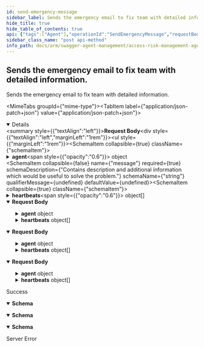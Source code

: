 ```yaml
---
id: send-emergency-message
sidebar_label: Sends the emergency email to fix team with detailed information.
hide_title: true
hide_table_of_contents: true
api: {"tags":["Agent"],"operationId":"SendEmergencyMessage","requestBody":{"content":{"application/json-patch+json":{"schema":{"description":"Model used in sending emergency message from the agent.","required":["message"],"type":"object","properties":{"agent":{"required":["hostName","platform","agentVersion","wrapperVersion"],"type":"object","properties":{"id":{"format":"uuid","description":"Identifier of the agent entity.","type":"string"},"customerId":{"format":"uuid","description":"Identifier of the customer.","type":"string"},"hostName":{"description":"Name of the machine where agent is installed.","type":"string"},"platform":{"description":"Platform information, like win7-x64 or so.","type":"string"},"agentVersion":{"description":"Version of the agent.","type":"string"},"wrapperVersion":{"description":"Version of the wrapper.","type":"string"}}},"message":{"description":"Contains description and additional information which would be useful to solve the problem.","type":"string"},"heartbeats":{"description":"List of heartbeats from the agent","uniqueItems":false,"type":"array","items":{"description":"Represents latest heartbeat of agent's component","required":["componentName","timestampUtc"],"type":"object","properties":{"componentName":{"description":"Component name","type":"string"},"timestampUtc":{"format":"date-time","description":"Latest I'm alive timestamp of that component","type":"string"}}}}}}},"application/json":{"schema":{"description":"Model used in sending emergency message from the agent.","required":["message"],"type":"object","properties":{"agent":{"required":["hostName","platform","agentVersion","wrapperVersion"],"type":"object","properties":{"id":{"format":"uuid","description":"Identifier of the agent entity.","type":"string"},"customerId":{"format":"uuid","description":"Identifier of the customer.","type":"string"},"hostName":{"description":"Name of the machine where agent is installed.","type":"string"},"platform":{"description":"Platform information, like win7-x64 or so.","type":"string"},"agentVersion":{"description":"Version of the agent.","type":"string"},"wrapperVersion":{"description":"Version of the wrapper.","type":"string"}}},"message":{"description":"Contains description and additional information which would be useful to solve the problem.","type":"string"},"heartbeats":{"description":"List of heartbeats from the agent","uniqueItems":false,"type":"array","items":{"description":"Represents latest heartbeat of agent's component","required":["componentName","timestampUtc"],"type":"object","properties":{"componentName":{"description":"Component name","type":"string"},"timestampUtc":{"format":"date-time","description":"Latest I'm alive timestamp of that component","type":"string"}}}}}}},"text/json":{"schema":{"description":"Model used in sending emergency message from the agent.","required":["message"],"type":"object","properties":{"agent":{"required":["hostName","platform","agentVersion","wrapperVersion"],"type":"object","properties":{"id":{"format":"uuid","description":"Identifier of the agent entity.","type":"string"},"customerId":{"format":"uuid","description":"Identifier of the customer.","type":"string"},"hostName":{"description":"Name of the machine where agent is installed.","type":"string"},"platform":{"description":"Platform information, like win7-x64 or so.","type":"string"},"agentVersion":{"description":"Version of the agent.","type":"string"},"wrapperVersion":{"description":"Version of the wrapper.","type":"string"}}},"message":{"description":"Contains description and additional information which would be useful to solve the problem.","type":"string"},"heartbeats":{"description":"List of heartbeats from the agent","uniqueItems":false,"type":"array","items":{"description":"Represents latest heartbeat of agent's component","required":["componentName","timestampUtc"],"type":"object","properties":{"componentName":{"description":"Component name","type":"string"},"timestampUtc":{"format":"date-time","description":"Latest I'm alive timestamp of that component","type":"string"}}}}}}},"application/*+json":{"schema":{"description":"Model used in sending emergency message from the agent.","required":["message"],"type":"object","properties":{"agent":{"required":["hostName","platform","agentVersion","wrapperVersion"],"type":"object","properties":{"id":{"format":"uuid","description":"Identifier of the agent entity.","type":"string"},"customerId":{"format":"uuid","description":"Identifier of the customer.","type":"string"},"hostName":{"description":"Name of the machine where agent is installed.","type":"string"},"platform":{"description":"Platform information, like win7-x64 or so.","type":"string"},"agentVersion":{"description":"Version of the agent.","type":"string"},"wrapperVersion":{"description":"Version of the wrapper.","type":"string"}}},"message":{"description":"Contains description and additional information which would be useful to solve the problem.","type":"string"},"heartbeats":{"description":"List of heartbeats from the agent","uniqueItems":false,"type":"array","items":{"description":"Represents latest heartbeat of agent's component","required":["componentName","timestampUtc"],"type":"object","properties":{"componentName":{"description":"Component name","type":"string"},"timestampUtc":{"format":"date-time","description":"Latest I'm alive timestamp of that component","type":"string"}}}}}}}}},"responses":{"200":{"description":"Success","content":{"text/plain":{"schema":{"type":"object","properties":{"id":{"format":"uuid","description":"Identifier of the instruction.","type":"string"},"agentId":{"format":"uuid","description":"Identifier of related agent.","type":"string"},"instruction":{"enum":["noAction","restart","reversion","resetReversion"],"type":"string"},"payload":{"description":"Instruction payload.","type":"string"},"processedDate":{"format":"date-time","description":"Date when instruction was processed by the agent.","type":"string"}}}},"application/json":{"schema":{"type":"object","properties":{"id":{"format":"uuid","description":"Identifier of the instruction.","type":"string"},"agentId":{"format":"uuid","description":"Identifier of related agent.","type":"string"},"instruction":{"enum":["noAction","restart","reversion","resetReversion"],"type":"string"},"payload":{"description":"Instruction payload.","type":"string"},"processedDate":{"format":"date-time","description":"Date when instruction was processed by the agent.","type":"string"}}}},"text/json":{"schema":{"type":"object","properties":{"id":{"format":"uuid","description":"Identifier of the instruction.","type":"string"},"agentId":{"format":"uuid","description":"Identifier of related agent.","type":"string"},"instruction":{"enum":["noAction","restart","reversion","resetReversion"],"type":"string"},"payload":{"description":"Instruction payload.","type":"string"},"processedDate":{"format":"date-time","description":"Date when instruction was processed by the agent.","type":"string"}}}}}},"500":{"description":"Server Error"}},"description":"Sends the emergency email to fix team with detailed information.","method":"post","path":"/api/agent/emergencymessage","jsonRequestBodyExample":{"agent":{"id":"3fa85f64-5717-4562-b3fc-2c963f66afa6","customerId":"3fa85f64-5717-4562-b3fc-2c963f66afa6","hostName":"string","platform":"string","agentVersion":"string","wrapperVersion":"string"},"message":"string","heartbeats":[{"componentName":"string","timestampUtc":"2022-08-23"}]},"info":{"version":"v1","title":"Access Risk Management Agent Management Service"},"postman":{"name":"Sends the emergency email to fix team with detailed information.","description":{"type":"text/plain"},"url":{"path":["api","agent","emergencymessage"],"host":["{{baseUrl}}"],"query":[],"variable":[]},"header":[{"key":"Content-Type","value":"application/json"},{"key":"Accept","value":"text/plain"}],"method":"POST","body":{"mode":"raw","raw":"\"\"","options":{"raw":{"language":"json"}}}}}
sidebar_class_name: "post api-method"
info_path: docs/arm/swagger-agent-management/access-risk-management-agent-management-service
---
```



## Sends the emergency email to fix team with detailed information.



Sends the emergency email to fix team with detailed information.

<MimeTabs groupId={"mime-type"}><TabItem label={"application/json-patch+json"} value={"application/json-patch+json"}><details style={{}} data-collapsed={false} open={true}><summary style={{"textAlign":"left"}}><strong>Request Body</strong></summary><div style={{"textAlign":"left","marginLeft":"1rem"}}></div><ul style={{"marginLeft":"1rem"}}><SchemaItem collapsible={true} className={"schemaItem"}><details style={{}}><summary style={{}}><strong>agent</strong><span style={{"opacity":"0.6"}}> object</span></summary><div style={{"marginLeft":"1rem"}}><SchemaItem collapsible={false} name={"id"} required={false} schemaDescription={"Identifier of the agent entity."} schemaName={"uuid"} qualifierMessage={undefined} defaultValue={undefined}></SchemaItem><SchemaItem collapsible={false} name={"customerId"} required={false} schemaDescription={"Identifier of the customer."} schemaName={"uuid"} qualifierMessage={undefined} defaultValue={undefined}></SchemaItem><SchemaItem collapsible={false} name={"hostName"} required={true} schemaDescription={"Name of the machine where agent is installed."} schemaName={"string"} qualifierMessage={undefined} defaultValue={undefined}></SchemaItem><SchemaItem collapsible={false} name={"platform"} required={true} schemaDescription={"Platform information, like win7-x64 or so."} schemaName={"string"} qualifierMessage={undefined} defaultValue={undefined}></SchemaItem><SchemaItem collapsible={false} name={"agentVersion"} required={true} schemaDescription={"Version of the agent."} schemaName={"string"} qualifierMessage={undefined} defaultValue={undefined}></SchemaItem><SchemaItem collapsible={false} name={"wrapperVersion"} required={true} schemaDescription={"Version of the wrapper."} schemaName={"string"} qualifierMessage={undefined} defaultValue={undefined}></SchemaItem></div></details></SchemaItem><SchemaItem collapsible={false} name={"message"} required={true} schemaDescription={"Contains description and additional information which would be useful to solve the problem."} schemaName={"string"} qualifierMessage={undefined} defaultValue={undefined}></SchemaItem><SchemaItem collapsible={true} className={"schemaItem"}><details style={{}}><summary style={{}}><strong>heartbeats</strong><span style={{"opacity":"0.6"}}> object[]</span></summary><div style={{"marginLeft":"1rem"}}><div style={{"marginTop":".5rem","marginBottom":".5rem"}}>

List of heartbeats from the agent

</div><SchemaItem collapsible={false} name={"componentName"} required={true} schemaDescription={"Component name"} schemaName={"string"} qualifierMessage={undefined} defaultValue={undefined}></SchemaItem><SchemaItem collapsible={false} name={"timestampUtc"} required={true} schemaDescription={"Latest I'm alive timestamp of that component"} schemaName={"date-time"} qualifierMessage={undefined} defaultValue={undefined}></SchemaItem></div></details></SchemaItem></ul></details></TabItem><TabItem label={"application/json"} value={"application/json"}><details style={{}} data-collapsed={false} open={true}><summary style={{"textAlign":"left"}}><strong>Request Body</strong></summary><div style={{"textAlign":"left","marginLeft":"1rem"}}></div><ul style={{"marginLeft":"1rem"}}><SchemaItem collapsible={true} className={"schemaItem"}><details style={{}}><summary style={{}}><strong>agent</strong><span style={{"opacity":"0.6"}}> object</span></summary><div style={{"marginLeft":"1rem"}}><SchemaItem collapsible={false} name={"id"} required={false} schemaDescription={"Identifier of the agent entity."} schemaName={"uuid"} qualifierMessage={undefined} defaultValue={undefined}></SchemaItem><SchemaItem collapsible={false} name={"customerId"} required={false} schemaDescription={"Identifier of the customer."} schemaName={"uuid"} qualifierMessage={undefined} defaultValue={undefined}></SchemaItem><SchemaItem collapsible={false} name={"hostName"} required={true} schemaDescription={"Name of the machine where agent is installed."} schemaName={"string"} qualifierMessage={undefined} defaultValue={undefined}></SchemaItem><SchemaItem collapsible={false} name={"platform"} required={true} schemaDescription={"Platform information, like win7-x64 or so."} schemaName={"string"} qualifierMessage={undefined} defaultValue={undefined}></SchemaItem><SchemaItem collapsible={false} name={"agentVersion"} required={true} schemaDescription={"Version of the agent."} schemaName={"string"} qualifierMessage={undefined} defaultValue={undefined}></SchemaItem><SchemaItem collapsible={false} name={"wrapperVersion"} required={true} schemaDescription={"Version of the wrapper."} schemaName={"string"} qualifierMessage={undefined} defaultValue={undefined}></SchemaItem></div></details></SchemaItem><SchemaItem collapsible={false} name={"message"} required={true} schemaDescription={"Contains description and additional information which would be useful to solve the problem."} schemaName={"string"} qualifierMessage={undefined} defaultValue={undefined}></SchemaItem><SchemaItem collapsible={true} className={"schemaItem"}><details style={{}}><summary style={{}}><strong>heartbeats</strong><span style={{"opacity":"0.6"}}> object[]</span></summary><div style={{"marginLeft":"1rem"}}><div style={{"marginTop":".5rem","marginBottom":".5rem"}}>

List of heartbeats from the agent

</div><SchemaItem collapsible={false} name={"componentName"} required={true} schemaDescription={"Component name"} schemaName={"string"} qualifierMessage={undefined} defaultValue={undefined}></SchemaItem><SchemaItem collapsible={false} name={"timestampUtc"} required={true} schemaDescription={"Latest I'm alive timestamp of that component"} schemaName={"date-time"} qualifierMessage={undefined} defaultValue={undefined}></SchemaItem></div></details></SchemaItem></ul></details></TabItem><TabItem label={"text/json"} value={"text/json"}><details style={{}} data-collapsed={false} open={true}><summary style={{"textAlign":"left"}}><strong>Request Body</strong></summary><div style={{"textAlign":"left","marginLeft":"1rem"}}></div><ul style={{"marginLeft":"1rem"}}><SchemaItem collapsible={true} className={"schemaItem"}><details style={{}}><summary style={{}}><strong>agent</strong><span style={{"opacity":"0.6"}}> object</span></summary><div style={{"marginLeft":"1rem"}}><SchemaItem collapsible={false} name={"id"} required={false} schemaDescription={"Identifier of the agent entity."} schemaName={"uuid"} qualifierMessage={undefined} defaultValue={undefined}></SchemaItem><SchemaItem collapsible={false} name={"customerId"} required={false} schemaDescription={"Identifier of the customer."} schemaName={"uuid"} qualifierMessage={undefined} defaultValue={undefined}></SchemaItem><SchemaItem collapsible={false} name={"hostName"} required={true} schemaDescription={"Name of the machine where agent is installed."} schemaName={"string"} qualifierMessage={undefined} defaultValue={undefined}></SchemaItem><SchemaItem collapsible={false} name={"platform"} required={true} schemaDescription={"Platform information, like win7-x64 or so."} schemaName={"string"} qualifierMessage={undefined} defaultValue={undefined}></SchemaItem><SchemaItem collapsible={false} name={"agentVersion"} required={true} schemaDescription={"Version of the agent."} schemaName={"string"} qualifierMessage={undefined} defaultValue={undefined}></SchemaItem><SchemaItem collapsible={false} name={"wrapperVersion"} required={true} schemaDescription={"Version of the wrapper."} schemaName={"string"} qualifierMessage={undefined} defaultValue={undefined}></SchemaItem></div></details></SchemaItem><SchemaItem collapsible={false} name={"message"} required={true} schemaDescription={"Contains description and additional information which would be useful to solve the problem."} schemaName={"string"} qualifierMessage={undefined} defaultValue={undefined}></SchemaItem><SchemaItem collapsible={true} className={"schemaItem"}><details style={{}}><summary style={{}}><strong>heartbeats</strong><span style={{"opacity":"0.6"}}> object[]</span></summary><div style={{"marginLeft":"1rem"}}><div style={{"marginTop":".5rem","marginBottom":".5rem"}}>

List of heartbeats from the agent

</div><SchemaItem collapsible={false} name={"componentName"} required={true} schemaDescription={"Component name"} schemaName={"string"} qualifierMessage={undefined} defaultValue={undefined}></SchemaItem><SchemaItem collapsible={false} name={"timestampUtc"} required={true} schemaDescription={"Latest I'm alive timestamp of that component"} schemaName={"date-time"} qualifierMessage={undefined} defaultValue={undefined}></SchemaItem></div></details></SchemaItem></ul></details></TabItem><TabItem label={"application/*+json"} value={"application/*+json"}><details style={{}} data-collapsed={false} open={true}><summary style={{"textAlign":"left"}}><strong>Request Body</strong></summary><div style={{"textAlign":"left","marginLeft":"1rem"}}></div><ul style={{"marginLeft":"1rem"}}><SchemaItem collapsible={true} className={"schemaItem"}><details style={{}}><summary style={{}}><strong>agent</strong><span style={{"opacity":"0.6"}}> object</span></summary><div style={{"marginLeft":"1rem"}}><SchemaItem collapsible={false} name={"id"} required={false} schemaDescription={"Identifier of the agent entity."} schemaName={"uuid"} qualifierMessage={undefined} defaultValue={undefined}></SchemaItem><SchemaItem collapsible={false} name={"customerId"} required={false} schemaDescription={"Identifier of the customer."} schemaName={"uuid"} qualifierMessage={undefined} defaultValue={undefined}></SchemaItem><SchemaItem collapsible={false} name={"hostName"} required={true} schemaDescription={"Name of the machine where agent is installed."} schemaName={"string"} qualifierMessage={undefined} defaultValue={undefined}></SchemaItem><SchemaItem collapsible={false} name={"platform"} required={true} schemaDescription={"Platform information, like win7-x64 or so."} schemaName={"string"} qualifierMessage={undefined} defaultValue={undefined}></SchemaItem><SchemaItem collapsible={false} name={"agentVersion"} required={true} schemaDescription={"Version of the agent."} schemaName={"string"} qualifierMessage={undefined} defaultValue={undefined}></SchemaItem><SchemaItem collapsible={false} name={"wrapperVersion"} required={true} schemaDescription={"Version of the wrapper."} schemaName={"string"} qualifierMessage={undefined} defaultValue={undefined}></SchemaItem></div></details></SchemaItem><SchemaItem collapsible={false} name={"message"} required={true} schemaDescription={"Contains description and additional information which would be useful to solve the problem."} schemaName={"string"} qualifierMessage={undefined} defaultValue={undefined}></SchemaItem><SchemaItem collapsible={true} className={"schemaItem"}><details style={{}}><summary style={{}}><strong>heartbeats</strong><span style={{"opacity":"0.6"}}> object[]</span></summary><div style={{"marginLeft":"1rem"}}><div style={{"marginTop":".5rem","marginBottom":".5rem"}}>

List of heartbeats from the agent

</div><SchemaItem collapsible={false} name={"componentName"} required={true} schemaDescription={"Component name"} schemaName={"string"} qualifierMessage={undefined} defaultValue={undefined}></SchemaItem><SchemaItem collapsible={false} name={"timestampUtc"} required={true} schemaDescription={"Latest I'm alive timestamp of that component"} schemaName={"date-time"} qualifierMessage={undefined} defaultValue={undefined}></SchemaItem></div></details></SchemaItem></ul></details></TabItem></MimeTabs><div><ApiTabs><TabItem label={"200"} value={"200"}><div>

Success

</div><div><MimeTabs groupId={"mime-type"}><TabItem label={"text/plain"} value={"text/plain"}><SchemaTabs groupId={"schema-tabs"}><TabItem label={"Schema"} value={"Schema"}><details style={{}} data-collapsed={false} open={true}><summary style={{"textAlign":"left"}}><strong>Schema</strong></summary><div style={{"textAlign":"left","marginLeft":"1rem"}}></div><ul style={{"marginLeft":"1rem"}}><SchemaItem collapsible={false} name={"id"} required={false} schemaDescription={"Identifier of the instruction."} schemaName={"uuid"} qualifierMessage={undefined} defaultValue={undefined}></SchemaItem><SchemaItem collapsible={false} name={"agentId"} required={false} schemaDescription={"Identifier of related agent."} schemaName={"uuid"} qualifierMessage={undefined} defaultValue={undefined}></SchemaItem><SchemaItem collapsible={false} name={"instruction"} required={false} schemaDescription={undefined} schemaName={"string"} qualifierMessage={"**Possible values:** [`noAction`, `restart`, `reversion`, `resetReversion`]"} defaultValue={undefined}></SchemaItem><SchemaItem collapsible={false} name={"payload"} required={false} schemaDescription={"Instruction payload."} schemaName={"string"} qualifierMessage={undefined} defaultValue={undefined}></SchemaItem><SchemaItem collapsible={false} name={"processedDate"} required={false} schemaDescription={"Date when instruction was processed by the agent."} schemaName={"date-time"} qualifierMessage={undefined} defaultValue={undefined}></SchemaItem></ul></details></TabItem></SchemaTabs></TabItem><TabItem label={"application/json"} value={"application/json"}><SchemaTabs groupId={"schema-tabs"}><TabItem label={"Schema"} value={"Schema"}><details style={{}} data-collapsed={false} open={true}><summary style={{"textAlign":"left"}}><strong>Schema</strong></summary><div style={{"textAlign":"left","marginLeft":"1rem"}}></div><ul style={{"marginLeft":"1rem"}}><SchemaItem collapsible={false} name={"id"} required={false} schemaDescription={"Identifier of the instruction."} schemaName={"uuid"} qualifierMessage={undefined} defaultValue={undefined}></SchemaItem><SchemaItem collapsible={false} name={"agentId"} required={false} schemaDescription={"Identifier of related agent."} schemaName={"uuid"} qualifierMessage={undefined} defaultValue={undefined}></SchemaItem><SchemaItem collapsible={false} name={"instruction"} required={false} schemaDescription={undefined} schemaName={"string"} qualifierMessage={"**Possible values:** [`noAction`, `restart`, `reversion`, `resetReversion`]"} defaultValue={undefined}></SchemaItem><SchemaItem collapsible={false} name={"payload"} required={false} schemaDescription={"Instruction payload."} schemaName={"string"} qualifierMessage={undefined} defaultValue={undefined}></SchemaItem><SchemaItem collapsible={false} name={"processedDate"} required={false} schemaDescription={"Date when instruction was processed by the agent."} schemaName={"date-time"} qualifierMessage={undefined} defaultValue={undefined}></SchemaItem></ul></details></TabItem></SchemaTabs></TabItem><TabItem label={"text/json"} value={"text/json"}><SchemaTabs groupId={"schema-tabs"}><TabItem label={"Schema"} value={"Schema"}><details style={{}} data-collapsed={false} open={true}><summary style={{"textAlign":"left"}}><strong>Schema</strong></summary><div style={{"textAlign":"left","marginLeft":"1rem"}}></div><ul style={{"marginLeft":"1rem"}}><SchemaItem collapsible={false} name={"id"} required={false} schemaDescription={"Identifier of the instruction."} schemaName={"uuid"} qualifierMessage={undefined} defaultValue={undefined}></SchemaItem><SchemaItem collapsible={false} name={"agentId"} required={false} schemaDescription={"Identifier of related agent."} schemaName={"uuid"} qualifierMessage={undefined} defaultValue={undefined}></SchemaItem><SchemaItem collapsible={false} name={"instruction"} required={false} schemaDescription={undefined} schemaName={"string"} qualifierMessage={"**Possible values:** [`noAction`, `restart`, `reversion`, `resetReversion`]"} defaultValue={undefined}></SchemaItem><SchemaItem collapsible={false} name={"payload"} required={false} schemaDescription={"Instruction payload."} schemaName={"string"} qualifierMessage={undefined} defaultValue={undefined}></SchemaItem><SchemaItem collapsible={false} name={"processedDate"} required={false} schemaDescription={"Date when instruction was processed by the agent."} schemaName={"date-time"} qualifierMessage={undefined} defaultValue={undefined}></SchemaItem></ul></details></TabItem></SchemaTabs></TabItem></MimeTabs></div></TabItem><TabItem label={"500"} value={"500"}><div>

Server Error

</div><div></div></TabItem></ApiTabs></div>
      
